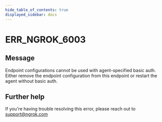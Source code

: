 ```yaml
---
hide_table_of_contents: true
displayed_sidebar: docs
---
```



# ERR_NGROK_6003

## Message

Endpoint configurations cannot be used with agent-specified basic auth. Either remove the endpoint configuration from this endpoint or restart the agent without basic auth.

<ErrorDetails error="err_ngrok_6003" />

## Further help

If you're having trouble resolving this error, please reach out to [support@ngrok.com](mailto:support@ngrok.com?subject=Help%20with%20ERR_NGROK_6003)
